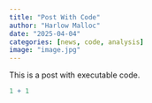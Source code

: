 ```yaml
---
title: "Post With Code"
author: "Harlow Malloc"
date: "2025-04-04"
categories: [news, code, analysis]
image: "image.jpg"
---
```


This is a post with executable code.

```r
1 + 1
```
